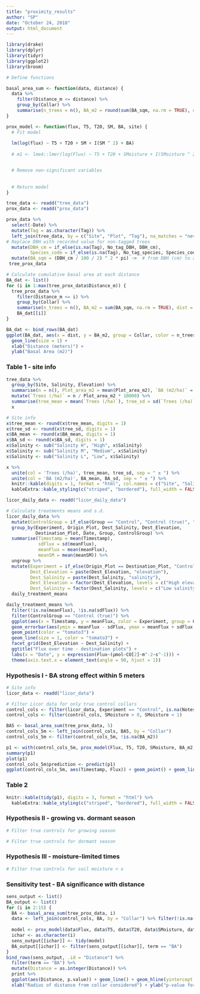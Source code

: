 ```yaml
---
title: "proximity_results"
author: "SP"
date: "October 24, 2018"
output: html_document
---
```


```r
library(drake)
library(dplyr)
library(tidyr)
library(ggplot2)
library(broom)

# Define functions

basal_area_sum <- function(data, distance) {
  data %>% 
    filter(Distance_m <= distance) %>% 
    group_by(Collar) %>% 
    summarise(n_trees = n(), BA_m2 = round(sum(BA_sqm, na.rm = TRUE), digits = 3), dist = distance)
}

prox_model <- function(flux, T5, T20, SM, BA, site) {
  # Fit model
  
  lm(log(flux) ~ T5 + T20 + SM + I(SM ^ 2) + BA)
  
  # m1 <- lme4::lmer(log(Flux) ~ T5 + T20 + SMoisture + I(SMoisture ^ 2) + (BA_m2 | Dest_Salinity), data = control_cols)


  # Remove non-significant variables
  
  
  # Return model
}

```

```r
tree_data <- readd("tree_data")
prox_data <- readd("prox_data")

prox_data %>%
  select(-Date) %>% 
  mutate(Tag = as.character(Tag)) %>%
  left_join(tree_data, by = c("Site", "Plot", "Tag"), na_matches = "never") %>%
# Replace DBH with recorded value for non-tagged trees
  mutate(DBH_cm = if_else(is.na(Tag), No_tag_DBH, DBH_cm),
         Species_code = if_else(is.na(Tag), No_tag_species, Species_code)) %>%
  mutate(BA_sqm = (DBH_cm / 100 / 2) ^ 2 * pi) ->  # from DBH (cm) to area (m2)
 tree_prox_data
```

```r
# Calculate cumulative basal area at each distance 
BA_dat <- list()
for (i in 1:max(tree_prox_data$Distance_m)) {
  tree_prox_data %>% 
    filter(Distance_m <= i) %>% 
    group_by(Collar) %>% 
    summarise(n_trees = n(), BA_m2 = sum(BA_sqm, na.rm = TRUE), dist = i) ->
    BA_dat[[i]]
}

BA_dat <- bind_rows(BA_dat)
ggplot(BA_dat, aes(x = dist, y = BA_m2, group = Collar, color = n_trees)) + 
  geom_line(size = 1) +
  xlab("Distance (meters)") +
  ylab("Basal Area (m2)")

```


### Table 1 - site info
```r
tree_data %>% 
  group_by(Site, Salinity, Elevation) %>% 
  summarise(n = n(), Plot_area_m2 = mean(Plot_area_m2), `BA (m2/ha)` = sum((DBH_cm / 100 / 2) ^ 2 * pi, na.rm = TRUE) / mean(Plot_area_m2) * 10000) %>% 
  mutate(`Trees (/ha)` = n / Plot_area_m2 * 10000) %>% 
  summarise(tree_mean = mean(`Trees (/ha)`), tree_sd = sd(`Trees (/ha)`), BA_mean = mean(`BA (m2/ha)`), BA_sd = sd(`BA (m2/ha)`)) ->
  x

# Site info
x$tree_mean <- round(x$tree_mean, digits = 1)
x$tree_sd <- round(x$tree_sd, digits = 1)
x$BA_mean <- round(x$BA_mean, digits = 1)
x$BA_sd <- round(x$BA_sd, digits = 1)
x$Salinity <- sub("Salinity H", "High", x$Salinity)
x$Salinity <- sub("Salinity M", "Medium", x$Salinity)
x$Salinity <- sub("Salinity L", "Low", x$Salinity)

x %>% 
  unite(col = 'Trees (/ha)', tree_mean, tree_sd, sep = " ± ") %>%
  unite(col = 'BA (m2/ha)', BA_mean, BA_sd, sep = " ± ") %>%
  knitr::kable(digits = 1, format = "html", col.names = c("Site", "Salinity", "Trees (/ha)", expression(BA~(m^2~ha^-1)))) %>%
  kableExtra::kable_styling(c("striped", "bordered"), full_width = FALSE)
```

```r
licor_daily_data <- readd("licor_daily_data")

# Calculate treatments means and s.d.
licor_daily_data %>% 
  mutate(ControlGroup = if_else(Group == "Control", "Control (true)", "Transplant")) %>% 
  group_by(Experiment, Origin_Plot, Dest_Salinity, Dest_Elevation, 
           Destination_Plot, Date, Group, ControlGroup) %>%  
  summarise(Timestamp = mean(Timestamp), 
            sdFlux = sd(meanFlux), 
            meanFlux = mean(meanFlux), 
            meanSM = mean(meanSM)) %>% 
  ungroup %>% 
  mutate(Experiment = if_else(Origin_Plot == Destination_Plot, "Control", Experiment),
         Dest_Elevation = paste(Dest_Elevation, "elevation"),
         Dest_Salinity = paste(Dest_Salinity, "salinity"),
         Dest_Elevation = factor(Dest_Elevation, levels = c("High elevation", "Medium elevation", "Low elevation")),
         Dest_Salinity = factor(Dest_Salinity, levels = c("Low salinity", "Medium salinity", "High salinity"))) ->
  daily_treatment_means

daily_treatment_means %>% 
  filter(!is.na(meanFlux), !is.na(sdFlux)) %>% 
  filter(ControlGroup == "Control (true)") %>%
  ggplot(aes(x = Timestamp, y = meanFlux, color = Experiment, group = Group)) +
  geom_errorbar(aes(ymin = meanFlux - sdFlux, ymax = meanFlux + sdFlux, color = "tomato4")) +
  geom_point(color = "tomato3") +
  geom_line(size = 1, color = "tomato3") +
  facet_grid(Dest_Elevation ~ Dest_Salinity) +
  ggtitle("Flux over time - destination plots") +
  labs(x = "Date", y = expression(Flux~(µmol~CO[2]~m^-2~s^-1))) +
  theme(axis.text.x = element_text(angle = 90, hjust = 1))

```



### Hypothesis I - BA strong effect within 5 meters
```r
# Site info
licor_data <- readd("licor_data")

# Filter Licor data for only true control collars
control_cols <- filter(licor_data, Experiment == "Control", is.na(Notes))
control_cols <- filter(control_cols, SMoisture > 0, SMoisture < 1)

BA5 <- basal_area_sum(tree_prox_data, 5)
control_cols_5m <- left_join(control_cols, BA5, by = "Collar")
control_cols_5m <- filter(control_cols_5m, !is.na(BA_m2))

p1 <- with(control_cols_5m, prox_model(Flux, T5, T20, SMoisture, BA_m2, Site))
summary(p1)
plot(p1)
control_cols_5m$prediction <- predict(p1)
ggplot(control_cols_5m, aes(Timestamp, Flux)) + geom_point() + geom_line(aes(y = exp(prediction))) + facet_wrap(~Collar)
```

### Table 2
```r
knitr::kable(tidy(p1), digits = 3, format = "html") %>%
  kableExtra::kable_styling(c("striped", "bordered"), full_width = FALSE)
```

### Hypothesis II - growing vs. dormant season
```r

# Filter true controls for growing season

# Filter true controls for dormant season

```

### Hypothesis III - moisture-limited times
```r

# Filter true controls for soil moisture < x

```

### Sensitivity test - BA significance with distance
```r

sens_output <- list()
BA_output <- list()
for (i in 2:15) {
  BA <- basal_area_sum(tree_prox_data, i)
  data <- left_join(control_cols, BA, by = "Collar") %>% filter(!is.na(BA_m2))
  
  model <- prox_model(data$Flux, data$T5, data$T20, data$SMoisture, data$BA_m2, data$Site)
  ichar <- as.character(i)
  sens_output[[ichar]] <- tidy(model)
  BA_output[[ichar]] <- filter(sens_output[[ichar]], term == "BA")
}
bind_rows(sens_output, .id = "Distance") %>%
  filter(term == "BA") %>%
  mutate(Distance = as.integer(Distance)) %>%
  print %>%
  ggplot(aes(Distance, p.value)) + geom_line() + geom_hline(yintercept = 0.05, linetype = 2) +
  xlab("Radius of distance from collar considered") + ylab("p-value for test of BA significance to flux")
```
